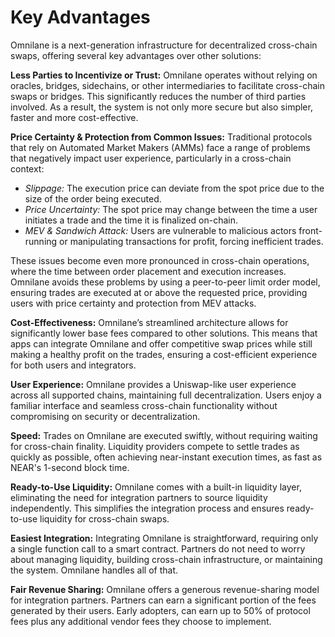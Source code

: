 # Key Advantages

Omnilane is a next-generation infrastructure for decentralized cross-chain swaps, offering several key advantages over other solutions:

**Less Parties to Incentivize or Trust:** Omnilane operates without relying on oracles, bridges, sidechains, or other intermediaries to facilitate cross-chain swaps or bridges. This significantly reduces the number of third parties involved. As a result, the system is not only more secure but also simpler, faster and more cost-effective.

**Price Certainty & Protection from Common Issues:** Traditional protocols that rely on Automated Market Makers (AMMs) face a range of problems that negatively impact user experience, particularly in a cross-chain context:
- *Slippage:* The execution price can deviate from the spot price due to the size of the order being executed.
- *Price Uncertainty:* The spot price may change between the time a user initiates a trade and the time it is finalized on-chain.
- *MEV & Sandwich Attack:* Users are vulnerable to malicious actors front-running or manipulating transactions for profit, forcing inefficient trades.

These issues become even more pronounced in cross-chain operations, where the time between order placement and execution increases. Omnilane avoids these problems by using a peer-to-peer limit order model, ensuring trades are executed at or above the requested price, providing users with price certainty and protection from MEV attacks.

**Cost-Effectiveness:** Omnilane’s streamlined architecture allows for significantly lower base fees compared to other solutions. This means that apps can integrate Omnilane and offer competitive swap prices while still making a healthy profit on the trades, ensuring a cost-efficient experience for both users and integrators.

**User Experience:** Omnilane provides a Uniswap-like user experience across all supported chains, maintaining full decentralization. Users enjoy a familiar interface and seamless cross-chain functionality without compromising on security or decentralization.

**Speed:** Trades on Omnilane are executed swiftly, without requiring waiting for cross-chain finality. Liquidity providers compete to settle trades as quickly as possible, often achieving near-instant execution times, as fast as NEAR's 1-second block time.

**Ready-to-Use Liquidity:** Omnilane comes with a built-in liquidity layer, eliminating the need for integration partners to source liquidity independently. This simplifies the integration process and ensures ready-to-use liquidity for cross-chain swaps.

**Easiest Integration:** Integrating Omnilane is straightforward, requiring only a single function call to a smart contract. Partners do not need to worry about managing liquidity, building cross-chain infrastructure, or maintaining the system. Omnilane handles all of that.

**Fair Revenue Sharing:** Omnilane offers a generous revenue-sharing model for integration partners. Partners can earn a significant portion of the fees generated by their users. Early adopters, can earn up to 50% of protocol fees plus any additional vendor fees they choose to implement.